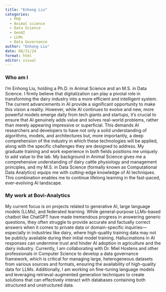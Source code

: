 ```yaml
---
title: "Enhong Liu"
categories:
  - PhD
  - Animal science
  - Data Science
  - GenAI
  - LLMs
  - Data Governance
author: "Enhong Liu"
date: 08/31/24
format: html
editor: visual
---
```


### Who am I

I'm Enhong Liu, holding a Ph.D. in Animal Science and an M.S. in Data Science. I firmly believe that digitalization can play a pivotal role in transforming the dairy industry into a more efficient and intelligent system. The current advancements in AI provide a significant opportunity to make this vision a reality. However, while AI continues to evolve and new, more powerful models emerge daily from tech giants and startups, it's crucial to ensure that AI genuinely adds value and solves real-world problems, rather than merely appearing impressive or superficial.
This demands AI researchers and developers to have not only a solid understanding of algorithms, models, and architectures but, more importantly, a deep comprehension of the industry in which these technologies will be applied, along with the specific challenges they are designed to address. My graduate training and work experience in both fields positions me uniquely to add value to the lab. My background in Animal Science gives me a comprehensive understanding of dairy cattle physiology and management principles, and my M.S. in Data Science (formally known as Computational Data Analytics) equips me with cutting-edge knowledge of AI techniques. This combination enables me to continue lifelong learning in the fast-paced, ever-evolving AI landscape.

### My work at Bovi-Analytics

My current focus is on projects related to generative AI, large language models (LLMs), and federated learning. While general-purpose LLMs-based chatbot like ChatGPT have made tremendous progress in answering generic questions, they often struggle to provide accurate and factually correct answers when it comes to private data or domain-specific inquiries---especially in industries like dairy, where high-quality training data may not be publicly available during their initial model training. Hallucinations in AI responses can undermine trust and hinder AI adoption in agriculture and the dairy industry. Currently, I am collaborating with Dr. Miel Hostens and other professionals in Computer Science to develop a data governance framework, which is critical for managing large, heterogeneous datasets from various sources and formats, ensuring the availability of high-quality data for LLMs. Additionally, I am working on fine-tuning language models and leveraging retrieval-augmented generation techniques to create solutions that can effectively interact with databases containing both structured and unstructured data.
